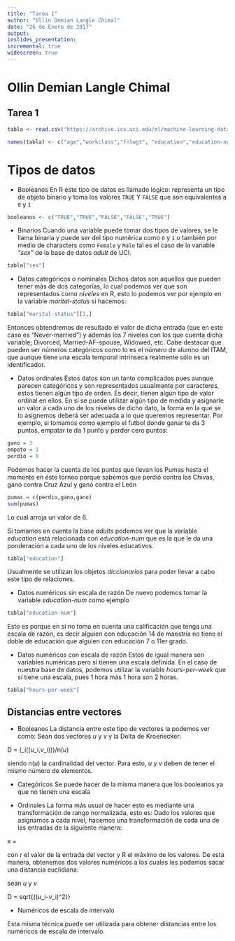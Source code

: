 ```yaml
---
title: "Tarea 1"
author: "Ollin Demian Langle Chimal"
date: "26 de Enero de 2017"
output: 
ioslides_presentation:
incremental: true
widescreen: true
---
```

  
# Ollin Demian Langle Chimal
## Tarea 1

```r
tabla <- read.csv("https://archive.ics.uci.edu/ml/machine-learning-databases/adult/adult.data",header=FALSE)

names(tabla) <- c("age","workclass","fnlwgt", "education","education-num","marital-status","occupation","relationship","race","sex","capital-gain","capital-loss","hours-per-week","native-country")
```

# Tipos de datos

+ Booleanos
En R éste tipo de datos es llamado lógico: representa un tipo de objeto binario y toma los valores ```TRUE``` Y ```FALSE``` que son equivalentes a ```0``` y ```1```
```r
booleanos <- c("TRUE","TRUE","FALSE","FALSE","TRUE")
```

+ Binarios
Cuando una variable puede tomar dos tipos de valores, se le llama binaria y puede ser del tipo numérica como ```0``` y ```1``` o también por medio de characters como ```Female``` y ```Male```  tal es el caso de la variable _"sex"_ de la base de datos _adult_ de UCI.

```r
tabla["sex"]
```

+ Datos categóricos o nominales
Dichos datos son aquellos que pueden tener más de dos categorías, lo cual podemos ver que son representados como *niveles* en R, esto lo podemos ver por ejemplo en la variable _marital-status_ si hacemos:
```r
tabla["marital-status"][1,]
```
Entonces obtendremos de resultado el valor de dicha entrada (que en este caso es "Never-married") y además los 7 niveles con los que cuenta dicha variable; Divorced, Married-AF-spouse, Widowed, etc.
Cabe destacar que pueden ser números categóricos como lo es el número de alumno del ITAM, que aunque tiene una escala temporal intrínseca realmente sólo es un identificador.

+ Datos ordinales
Estos datos son un tanto complicados pues aunque parecen categóricos y son representados usualmente por caracteres, estos tienen algún tipo de orden. Es decir, tienen algún tipo de valor ordinal en ellos. En sí se puede utilizar algún tipo de medida y asignarle un valor a cada uno de los niveles de dicho dato, la forma en la que se lo asignemos deberá ser adecuada a lo que queremos representar. Por ejemplo, si tomamos como ejemplo el futbol donde ganar te da 3 puntos, empatar te da 1 punto y perder cero puntos:
```r
gano = 3
empato = 1
perdio = 0
```
Podemos hacer la cuenta de los puntos que llevan los Pumas hasta el momento en éste torneo porque sabemos que perdió contra las Chivas, ganó contra Cruz Azul y ganó contra el León
```r
pumas = c(perdio,gano,gano)
sum(pumas)
```
Lo cual arroja un valor de 6.

Si tomamos en cuenta la base _adults_ podemos ver que la variable _education_ está relacionada con _education-num_ que es la que le da una ponderación a cada uno de los niveles educativos.
```r
tabla["education"]
```

Usualmente se utilizan los objetos *diccionarios* para poder llevar a cabo este tipo de relaciones.

+ Datos numéricos sin escala de razón
De nuevo podemos tomar la variable _education-num_ como ejemplo
```r
tabla["education-num"]
```
Esto es porque en sí no toma en cuenta una calificación que tenga una escala de razón, es decir alguien con educación 14 de maestría no tiene el doble de educación que alguien con educación 7 o 11er grado.

+ Datos numéricos con escala de razón
Estos de igual manera son variables numéricas pero sí tienen una escala definida.
En el caso de nuestra base de datos, podemos utilizar la variable _hours-per-week_ que sí tiene una escala, pues 1 hora más 1 hora son 2 horas.
```r
tabla["hours-per-week"]
```

## Distancias entre vectores

+ Booleanos
La distancia entre este tipo de vectores la podemos ver como:
Sean dos vectores *u* y *v* y \delta la Delta de Kroenecker:

D = (\sum_i(\delta(*u*_i,*v*_i)))/n(*u*)

siendo n(*u*) la cardinalidad del vector. Para esto, *u* y *v* deben de tener el mismo número de elementos.

+ Categóricos
Se puede hacer de la misma manera que los booleanos ya que no tienen una escala

+ Ordinales
La forma más usual de hacer esto es mediante una transformación de rango normalizada, esto es:
Dado los valores que asignamos a cada nivel, hacemos una transformación de cada una de las entradas de la siguiente manera:

x = \frac{r-1}{R-1}

con r el valor de la entrada del vector y R el máximo de los valores. De esta manera, obtenemos dos valores numéricos a los cuales les podemos sacar una distancia euclidiana:

sean *u* y *v*

D = sqrt{\sum((*u*_i-*v*_i)^2)}

+ Numéricos de escala de intervalo

Esta misma técnica puede ser utilizada para obtener distancias entre los numéricos de escala de intervalo.



